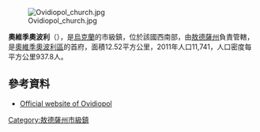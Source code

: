 {{No footnotes|time=2015-09-16T13:17:07+00:00}}
{{coord|46|14|41|N|30|26|41|E |region:UA_type:city |display=title}}
[[File:Ovidiopol_church.jpg|thumb]] 

'''奧維季奧波利'''（{{lang-uk|Овідіополь}}），是[[烏克蘭|烏克蘭]]的市級鎮，位於該國西南部，由[[敖德薩州|敖德薩州]]負責管轄，是[[奧維季奧波利區|奧維季奧波利區]]的首府，面積12.52平方公里，2011年人口11,741，人口密度每平方公里937.8人。

==參考資料==
*[http://www.ovidiopol.com Official website of Ovidiopol] {{Wayback|url=http://www.ovidiopol.com/ |date=20070901144110 }}

{{DEFAULTSORT:Овідіополь}}
[[Category:敖德薩州市級鎮|Category:敖德薩州市級鎮]]


{{Odessa-geo-stub}}